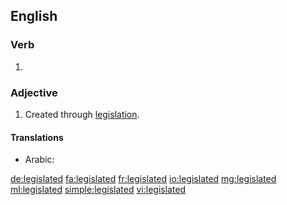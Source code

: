 ==English==

===Verb===
{{head|en|verb form}}

# {{en-past of|legislate}}

===Adjective===
{{en-adj|-}}
# Created through [[legislation]].

====Translations====
{{trans-top|created through legislation}}
* Arabic: {{t|ar|مشروع|tr=mašrū‘}}
{{trans-mid}}
{{trans-bottom}}

[[de:legislated]]
[[fa:legislated]]
[[fr:legislated]]
[[io:legislated]]
[[mg:legislated]]
[[ml:legislated]]
[[simple:legislated]]
[[vi:legislated]]